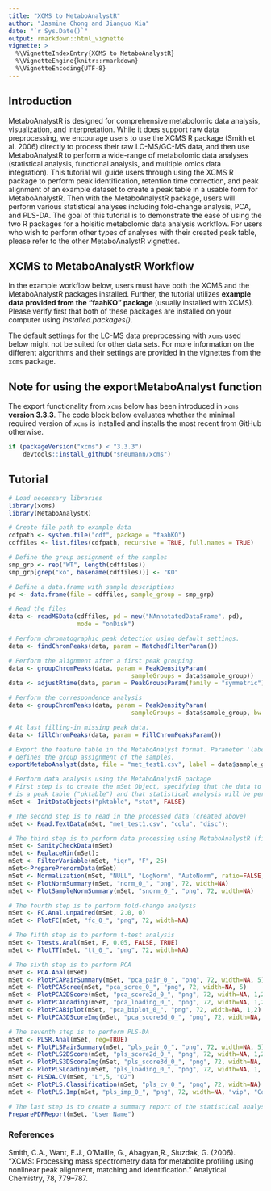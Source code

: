 ```yaml
---
title: "XCMS to MetaboAnalystR"
author: "Jasmine Chong and Jianguo Xia"
date: "`r Sys.Date()`"
output: rmarkdown::html_vignette
vignette: >
  %\VignetteIndexEntry{XCMS to MetaboAnalystR}
  %\VignetteEngine{knitr::rmarkdown}
  %\VignetteEncoding{UTF-8}
---
```


## Introduction

MetaboAnalystR is designed for comprehensive metabolomic data analysis, visualization, and interpretation. While it does support raw data preprocessing, we encourage users to use the XCMS R package (Smith et al. 2006) directly to process their raw LC-MS/GC-MS data, and then use MetaboAnalystR to perform a wide-range of metabolomic data analyses (statistical analysis, functional analysis, and multiple omics data integration). This tutorial will guide users through using the XCMS R package to perform peak identification, retention time correction, and peak alignment of an example dataset to create a peak table in a usable form for MetaboAnalystR. Then with the MetaboAnalystR package, users will perform various statistical analyses including fold-change analysis, PCA, and PLS-DA. The goal of this tutorial is to demonstrate the ease of using the two R packages for a holsitic metabolomic data analysis workflow. For users who wish to perform other types of analyses with their created peak table, please refer to the other MetaboAnalystR vignettes.      

## XCMS to MetaboAnalystR Workflow

In the example workflow below, users must have both the XCMS and the MetaboAnalystR packages installed. Further, the tutorial utilizes **example data provided from the "faahKO" package** (usually installed with XCMS). Please verify first that both of these packages are installed on your computer using *installed.packages()*.

The default settings for the LC-MS data preprocessing with `xcms` used below
might not be suited for other data sets. For more information on the different
algorithms and their settings are provided in the vignettes from the `xcms`
package.

## Note for using the exportMetaboAnalyst function

The export functionality from `xcms` below has been introduced in `xcms`
**version 3.3.3**. The code block below evaluates whether the minimal required version of
`xcms` is installed and installs the most recent from GitHub otherwise.

```r
if (packageVersion("xcms") < "3.3.3")
    devtools::install_github("sneumann/xcms")
```

## Tutorial

```r
# Load necessary libraries
library(xcms)
library(MetaboAnalystR)

# Create file path to example data 
cdfpath <- system.file("cdf", package = "faahKO")
cdffiles <- list.files(cdfpath, recursive = TRUE, full.names = TRUE)

# Define the group assignment of the samples
smp_grp <- rep("WT", length(cdffiles))
smp_grp[grep("ko", basename(cdffiles))] <- "KO"

# Define a data.frame with sample descriptions
pd <- data.frame(file = cdffiles, sample_group = smp_grp)

# Read the files
data <- readMSData(cdffiles, pd = new("NAnnotatedDataFrame", pd),
                   mode = "onDisk")

# Perform chromatographic peak detection using default settings.
data <- findChromPeaks(data, param = MatchedFilterParam())

# Perform the alignment after a first peak grouping.
data <- groupChromPeaks(data, param = PeakDensityParam(
                                  sampleGroups = data$sample_group))
data <- adjustRtime(data, param = PeakGroupsParam(family = "symmetric"))

# Perform the correspondence analysis
data <- groupChromPeaks(data, param = PeakDensityParam(
                                  sampleGroups = data$sample_group, bw = 10))

# At last filling-in missing peak data.
data <- fillChromPeaks(data, param = FillChromPeaksParam())

# Export the feature table in the MetaboAnalyst format. Parameter 'label'
# defines the group assignment of the samples.
exportMetaboAnalyst(data, file = "met_test1.csv", label = data$sample_group)

# Perform data analysis using the MetaboAnalystR package
# First step is to create the mSet Object, specifying that the data to be uploaded
# is a peak table ("pktable") and that statistical analysis will be performed ("stat").
mSet <- InitDataObjects("pktable", "stat", FALSE)

# The second step is to read in the processed data (created above)
mSet <- Read.TextData(mSet, "met_test1.csv", "colu", "disc");

# The third step is to perform data processing using MetaboAnalystR (filtering/normalization)
mSet <- SanityCheckData(mSet)
mSet <- ReplaceMin(mSet);
mSet <- FilterVariable(mSet, "iqr", "F", 25)
mSet<-PreparePrenormData(mSet)
mSet <- Normalization(mSet, "NULL", "LogNorm", "AutoNorm", ratio=FALSE, ratioNum=20)
mSet <- PlotNormSummary(mSet, "norm_0_", "png", 72, width=NA)
mSet <- PlotSampleNormSummary(mSet, "snorm_0_", "png", 72, width=NA)

# The fourth step is to perform fold-change analysis
mSet <- FC.Anal.unpaired(mSet, 2.0, 0)
mSet <- PlotFC(mSet, "fc_0_", "png", 72, width=NA)

# The fifth step is to perform t-test analysis
mSet <- Ttests.Anal(mSet, F, 0.05, FALSE, TRUE)
mSet <- PlotTT(mSet, "tt_0_", "png", 72, width=NA)

# The sixth step is to perform PCA
mSet <- PCA.Anal(mSet)
mSet <- PlotPCAPairSummary(mSet, "pca_pair_0_", "png", 72, width=NA, 5)
mSet <- PlotPCAScree(mSet, "pca_scree_0_", "png", 72, width=NA, 5)
mSet <- PlotPCA2DScore(mSet, "pca_score2d_0_", "png", 72, width=NA, 1,2,0.95,1,0)
mSet <- PlotPCALoading(mSet, "pca_loading_0_", "png", 72, width=NA, 1,2,"scatter", 1);
mSet <- PlotPCABiplot(mSet, "pca_biplot_0_", "png", 72, width=NA, 1,2)
mSet <- PlotPCA3DScoreImg(mSet, "pca_score3d_0_", "png", 72, width=NA, 1,2,3, 40)

# The seventh step is to perform PLS-DA
mSet <- PLSR.Anal(mSet, reg=TRUE)
mSet <- PlotPLSPairSummary(mSet, "pls_pair_0_", "png", 72, width=NA, 5)
mSet <- PlotPLS2DScore(mSet, "pls_score2d_0_", "png", 72, width=NA, 1,2,0.95,1,0)
mSet <- PlotPLS3DScoreImg(mSet, "pls_score3d_0_", "png", 72, width=NA, 1,2,3, 40)
mSet <- PlotPLSLoading(mSet, "pls_loading_0_", "png", 72, width=NA, 1, 2,"scatter", 1);
mSet <- PLSDA.CV(mSet, "L",5, "Q2")
mSet <- PlotPLS.Classification(mSet, "pls_cv_0_", "png", 72, width=NA)
mSet <- PlotPLS.Imp(mSet, "pls_imp_0_", "png", 72, width=NA, "vip", "Comp. 1", 15,FALSE)

# The last step is to create a summary report of the statistical analysis 
PreparePDFReport(mSet, "User Name")
```

### References

Smith, C.A., Want, E.J., O'Maille, G., Abagyan,R., Siuzdak, G. (2006). “XCMS: Processing mass spectrometry data for metabolite profiling using nonlinear peak alignment, matching and identification.” Analytical Chemistry, 78, 779–787.

